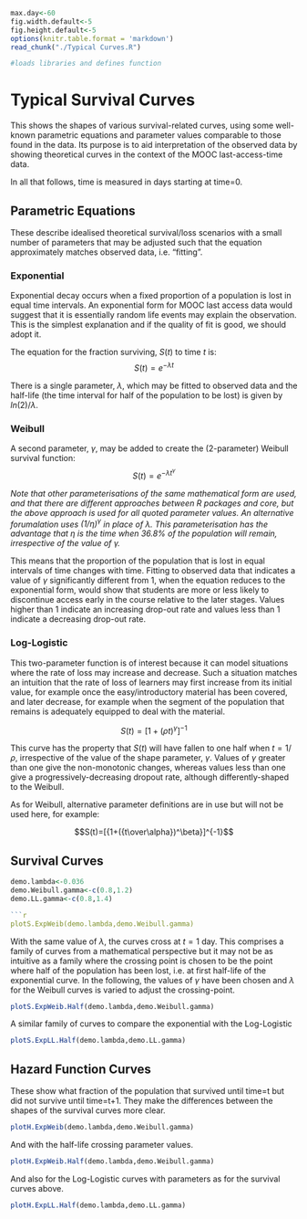```r
max.day<-60
fig.width.default<-5
fig.height.default<-5
options(knitr.table.format = 'markdown')
read_chunk("./Typical Curves.R")
```
```r
#loads libraries and defines function
```


Typical Survival Curves
========================================================

This shows the shapes of various survival-related curves, using some well-known parametric equations and parameter values comparable to those found in the data. Its purpose is to aid interpretation of the observed data by showing theoretical curves in the context of the MOOC last-access-time data.

In all that follows, time is measured in days starting at time=0.

Parametric Equations
-------------

These describe idealised theoretical survival/loss scenarios with a small number of parameters that may be adjusted such that the equation approximately matches observed data, i.e. "fitting".

### Exponential

Exponential decay occurs when a fixed proportion of a population is lost in equal time intervals. An exponential form for MOOC last access data would suggest that it is essentially random life events may explain the observation. This is the simplest explanation and if the quality of fit is good, we should adopt it.

The equation for the fraction surviving, $S(t)$ to time $t$ is:
$$S(t)=e^{-\lambda t}$$

There is a single parameter, $\lambda$, which may be fitted to observed data and the half-life (the time interval for half of the population to be lost) is given by $ln(2)/\lambda$.

### Weibull

A second parameter, $\gamma$, may be added to create the (2-parameter) Weibull survival function:
$$S(t)=e^{-\lambda t^\gamma}$$

_Note that other parameterisations of the same mathematical form are used, and that there are different approaches between R packages and core, but the above approach is used for all quoted parameter values. An alternative forumalation uses $(1/\eta)^\gamma$ in place of $\lambda$. This parameterisation has the advantage that $\eta$ is the time when 36.8% of the population will remain, irrespective of the value of $\gamma$._

This means that the proportion of the population that is lost in equal intervals of time changes with time. Fitting to observed data that indicates a value of $\gamma$ significantly different from 1, when the equation reduces to the exponential form, would show that students are more or less likely to discontinue access early in the course relative to the later stages. Values higher than 1 indicate an increasing drop-out rate and values less than 1 indicate a decreasing drop-out rate.

### Log-Logistic

This two-parameter function is of interest because it can model situations where the rate of loss may increase and decrease. Such a situation matches an intuition that the rate of loss of learners may first increase from its initial value, for example once the easy/introductory material has been covered, and later decrease, for example when the segment of the population that remains is adequately equipped to deal with the material.

$$S(t)=[{1+({\rho t})^\gamma}]^{-1}$$

This curve has the property that $S(t)$ will have fallen to one half when $t=1/\rho$, irrespective of the value of the shape parameter, $\gamma$. Values of $\gamma$ greater than one give the non-monotonic changes, whereas values less than one give a progressively-decreasing dropout rate, although differently-shaped to the Weibull.

As for Weibull, alternative parameter definitions are in use but will not be used here, for example:

$$S(t)=[{1+({t\over\alpha})^\beta}]^{-1}$$

Survival Curves
------------

```r
demo.lambda<-0.036
demo.Weibull.gamma<-c(0.8,1.2)
demo.LL.gamma<-c(0.8,1.4)

```r
plotS.ExpWeib(demo.lambda,demo.Weibull.gamma)
```

With the same value of $\lambda$, the curves cross at $t=1$ day. This comprises a family of curves from a mathematical perspective but it may not be as intuitive as a family where the crossing point is chosen to be the point where half of the population has been lost, i.e. at first half-life of the exponential curve. In the following, the values of $\gamma$ have been chosen and $\lambda$ for the Weibull curves is varied to adjust the crossing-point.

```r
plotS.ExpWeib.Half(demo.lambda,demo.Weibull.gamma)
```

A similar family of curves to compare the exponential with the Log-Logistic

```r
plotS.ExpLL.Half(demo.lambda,demo.LL.gamma)
```


Hazard Function Curves
---------

These show what fraction of the population that survived until time=t but did not survive until time=t+1. They make the differences between the shapes of the survival curves more clear.

```r
plotH.ExpWeib(demo.lambda,demo.Weibull.gamma)
```

And with the half-life crossing parameter values.

```r
plotH.ExpWeib.Half(demo.lambda,demo.Weibull.gamma)
```

And also for the Log-Logistic curves with parameters as for the survival curves above.

```r
plotH.ExpLL.Half(demo.lambda,demo.LL.gamma)
```
